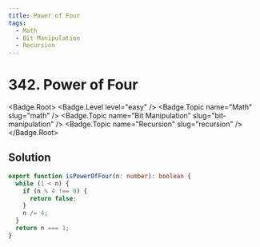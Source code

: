 ```yaml
---
title: Power of Four
tags:
  - Math
  - Bit Manipulation
  - Recursion
---
```


# 342. Power of Four

<Badge.Root>
  <Badge.Level level="easy" />
  <Badge.Topic name="Math" slug="math" />
  <Badge.Topic name="Bit Manipulation" slug="bit-manipulation" />
  <Badge.Topic name="Recursion" slug="recursion" />
</Badge.Root>

## Solution

```typescript filename="solution.ts" copy
export function isPowerOfFour(n: number): boolean {
  while (1 < n) {
    if (n % 4 !== 0) {
      return false;
    }
    n /= 4;
  }
  return n === 1;
}
```

<ProblemLink
  codingSite="leetcode"
  href="https://leetcode.com/problems/power-of-four"
  title="Power of Four"
/>
